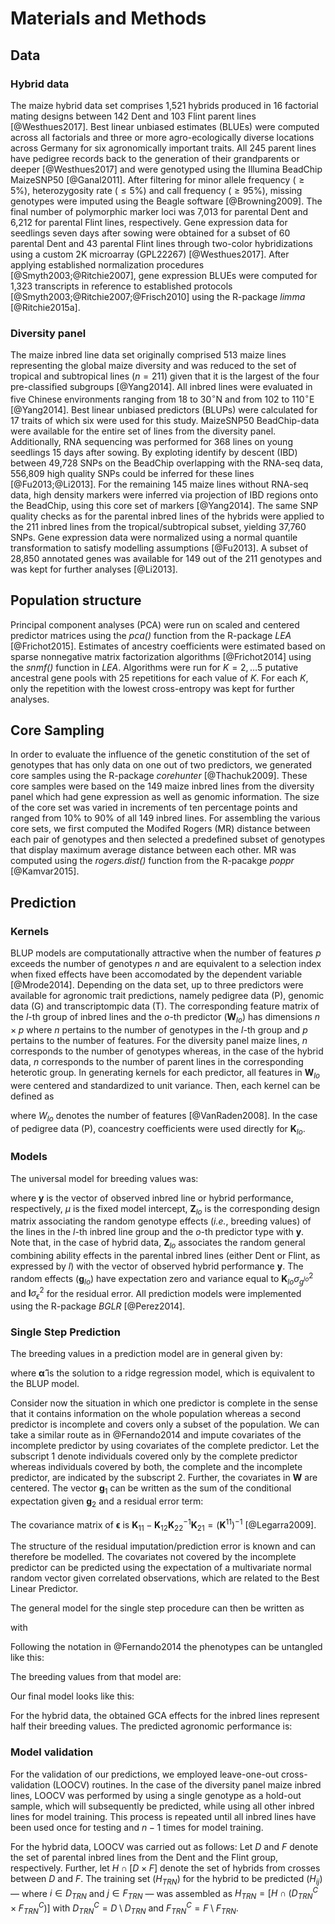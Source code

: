 # Materials and Methods

## Data
<!--
./reports/methods_data.R
-->

### Hybrid data
The maize hybrid data set comprises 1,521 hybrids produced in 16 factorial
mating designs between 142 Dent and 103 Flint parent lines [@Westhues2017]. 
Best linear unbiased estimates (BLUEs) were computed across all factorials and 
three or more agro-ecologically diverse locations across Germany for six 
agronomically important traits.
All 245 parent lines have pedigree records back to the generation of their 
grandparents or deeper [@Westhues2017] and were genotyped using the Illumina 
BeadChip MaizeSNP50 [@Ganal2011].
After filtering for minor allele frequency ($\geq 5$%), heterozygosity rate
($\leq 5$%) and call frequency ($\geq 95$%), missing genotypes were imputed 
using the Beagle software [@Browning2009].
The final number of polymorphic marker loci was 7,013 for parental Dent and
6,212 for parental Flint lines, respectively.
Gene expression data for seedlings seven days after sowing were obtained for a 
subset of 60 parental Dent and 43 parental Flint lines through two-color
hybridizations using a custom 2K microarray (GPL22267) [@Westhues2017].
After applying established normalization procedures [@Smyth2003;@Ritchie2007], 
gene expression BLUEs were computed for 1,323 transcripts in reference to 
established protocols [@Smyth2003;@Ritchie2007;@Frisch2010] using the R-package 
*limma* [@Ritchie2015a].



### Diversity panel
The maize inbred line data set originally comprised 513 maize lines representing 
the global maize diversity and was reduced to the set of tropical and
subtropical lines ($n = 211$) given that it is the largest of the four
pre-classified subgroups [@Yang2014].
All inbred lines were evaluated in five Chinese environments ranging from
$18$ to $30^{\circ}$N and from $102$ to $110^{\circ}$E [@Yang2014].
Best linear unbiased predictors (BLUPs) were calculated for 17 traits of which 
six were used for this study.
MaizeSNP50 BeadChip-data were available for the entire set of lines from the
diversity panel.
Additionally, RNA sequencing was performed for 368 lines on young seedlings 15 
days after sowing.
By exploting identify by descent (IBD) between 49,728 SNPs on the BeadChip 
overlapping with the RNA-seq data, 556,809 high quality SNPs could be inferred 
for these lines [@Fu2013;@Li2013].
For the remaining 145 maize lines without RNA-seq data, high density markers
were inferred via projection of IBD regions onto the BeadChip, using this core 
set of markers [@Yang2014].
The same SNP quality checks as for the parental inbred lines of the hybrids
were applied to the 211 inbred lines from the tropical/subtropical subset,
yielding 37,760 SNPs.
Gene expression data were normalized using a normal quantile transformation to
satisfy modelling assumptions [@Fu2013].
A subset of 28,850 annotated genes was available for 149 out of the 211
genotypes and was kept for further analyses [@Li2013].




## Population structure
Principal component analyses (PCA) were run on scaled and centered predictor 
matrices using the *pca()* function from the R-package *LEA* [@Frichot2015].
Estimates of ancestry coefficients were estimated based on sparse nonnegative
matrix factorization algorithms [@Frichot2014] using the *snmf()* function 
in *LEA*.
Algorithms were run for $K=2, \dots 5$ putative ancestral gene pools with 25
repetitions for each value of $K$. 
For each $K$, only the repetition with the lowest cross-entropy was kept for 
further analyses.



## Core Sampling
In order to evaluate the influence of the genetic constitution of the set of
genotypes that has only data on one out of two predictors, we generated core 
samples using the R-package *corehunter* [@Thachuk2009].
These core samples were based on the 149 maize inbred lines from the diversity
panel which had gene expression as well as genomic information.
The size of the core set was varied in increments of ten percentage points and 
ranged from 10% to 90% of all 149 inbred lines.
For assembling the various core sets, we first computed the Modifed Rogers (MR)
distance between each pair of genotypes and then selected a predefined subset
of genotypes that display maximum average distance between each other.
MR was computed using the *rogers.dist()* function from the R-pacakge *poppr*
[@Kamvar2015].




## Prediction

### Kernels
BLUP models are computationally attractive when the number of features $p$
exceeds the number of genotypes $n$ and are equivalent to a selection index
when fixed effects have been accomodated by the dependent variable [@Mrode2014].
Depending on the data set, up to three predictors were available for agronomic
trait predictions, namely pedigree data (P), genomic data (G) and
transcriptompic data (T).
The corresponding feature matrix of the $l$-th group of inbred lines and the 
$o$-th predictor ($\mathbf{W}_{lo}$) has dimensions $n \times p$ where $n$
pertains to the number of genotypes in the $l$-th group and $p$ pertains to 
the number of features.
For the diversity panel maize lines, $n$ corresponds to the number of genotypes
whereas, in the case of the hybrid data, $n$ corresponds to the number of
parent lines in the corresponding heterotic group.
In generating kernels for each predictor, all features in $\mathbf{W}_{lo}$ were
centered and standardized to unit variance.
Then, each kernel can be defined as

\begin{equation} (\#eq:GenomicRelationship)
  \mathbf{K}_{lo} = \frac{1}{W_{lo}} \mathbf{W}_{lo} \mathbf{W}_{lo}^{\top},
\end{equation}

where $W_{lo}$ denotes the number of features [@VanRaden2008].
In the case of pedigree data (P), coancestry coefficients were used directly
for $\mathbf{K}_{lo}$.



### Models
The universal model for breeding values was:

\begin{equation} (\#eq:KBLUPModel)
  \mathbf{y} = \mu + 
  \sum_{l=1}^{L} \mathbf{Z}_{lo} \mathbf{g}_{lo} +
  \mathbf{\epsilon},
\end{equation}


where $\mathbf{y}$ is the vector of observed inbred line or hybrid performance,
respectively, $\mu$ is the fixed model intercept, $\mathbf{Z}_{lo}$ is the 
corresponding design matrix associating the random genotype effects (*i.e.*, 
breeding values) of the lines in the $l$-th inbred line group and the $o$-th 
predictor type with $\mathbf{y}$.
Note that, in the case of hybrid data, $\mathbf{Z}_{lo}$ associates the random
general combining ability effects in the parental inbred lines (either Dent or
Flint, as expressed by $l$) with the vector of observed hybrid performance
$\mathbf{y}$.
The random effects ($\mathbf{g}_{lo}$) have expectation zero and variance equal 
to $\mathbf{K}_{lo} \sigma^{2}_{{g}^{lo}}$ and $\mathbf{I} \sigma^2_{\epsilon}$ 
for the residual error.
All prediction models were implemented using the R-package *BGLR* [@Perez2014]. 



### Single Step Prediction

The breeding values in a prediction model are in general given by:
\begin{equation} (\#eq:mrnaebv)
	\mathbf{\tilde{g}} = \mathbf{W}\boldsymbol{\hat{\alpha}},
\end{equation}

where $\boldsymbol{\hat{\alpha}}$ is the solution to a ridge regression model,
which is equivalent to the BLUP model.

Consider now the situation in which one predictor is complete in the sense that
it contains information on the whole population whereas a second predictor is
incomplete and covers only a subset of the population.
We can take a similar route as in @Fernando2014 and impute covariates of the 
incomplete predictor by using covariates of the complete predictor.
Let the subscript $1$ denote individuals covered only by the complete
predictor whereas individuals covered by both, the complete and the
incomplete predictor, are indicated by the subscript $2$.
Further, the covariates in $\mathbf{W}$ are centered.
The vector $\mathbf{g}_1$ can be written as the sum of the conditional 
expectation given $\mathbf{g}_2$ and a residual error term:
\begin{align} (\#eq:mrna1)
	\mathbf{g_1} &= E(\mathbf{g}_1|\mathbf{g}_2) + \boldsymbol{\epsilon} \\
	&= \mathbf{K_{12}}\mathbf{K_{22}}^{-1}\mathbf{W_2}\boldsymbol{\hat{\alpha}} + (\mathbf{g_1} - \mathbf{K_{12}}\mathbf{K_{22}}^{-1}\mathbf{W_2}\boldsymbol{\hat{\alpha}}) \\
	&= \mathbf{\hat{g}}_1 + \boldsymbol{\epsilon}
\end{align}

The covariance matrix of $\boldsymbol{\epsilon}$ is $\mathbf{K}_{11} - \mathbf{K}_{12}\mathbf{K}_{22}^{-1}\mathbf{K}_{21} = (\mathbf{K}^{11})^{-1}$
[@Legarra2009].

The structure of the residual imputation/prediction error is known and can 
therefore be modelled.
The covariates not covered by the incomplete predictor can be predicted using 
the expectation of a multivariate normal random vector given correlated 
observations, which are related to the Best Linear Predictor.

The general model for the single step procedure can then be written as 

\begin{equation}
  (\#eq:single-step-model)
\mathbf{y} = \mathbf{Xb} + \mathbf{W} \boldsymbol{\alpha} + \mathbf{U}^{Complete} \boldsymbol{\epsilon}^{Complete} + \mathbf{e},
\end{equation}

with

\begin{equation}
 (\#eq:single-step-submatrices)
\mathbf{X} = 
\begin{bmatrix}
  X_1 \\
  X_2 
 \end{bmatrix},
 \mathbf{W} = 
\begin{bmatrix}
  Z_1\hat{\mathbf{W}_1} \\
  \mathbf{W}_2 
 \end{bmatrix},
 \mathbf{U}^{Complete} = 
\begin{bmatrix}
  Z_1 \\
  0 
 \end{bmatrix}
\end{equation}

Following the notation in @Fernando2014 the phenotypes can be untangled like this:

\begin{align}
 (\#eq:entangled-augmented-single-step-model)
\begin{bmatrix}
  y_1 \\
  y_2 
 \end{bmatrix}
& =
 \begin{bmatrix}
  X_1 \\
  X_2 
 \end{bmatrix}
 \boldsymbol{\beta} + 
 \begin{bmatrix}
  Z_1 & 0 \\
  0 & Z_2 
 \end{bmatrix}
\begin{bmatrix}
  g_1 \\
  g_2 
 \end{bmatrix}
  + \mathbf{e} \\
    & = 
 \begin{bmatrix}
  X_1 \\
  X_2 
 \end{bmatrix}
 \boldsymbol{\beta} + 
 \begin{bmatrix}
  Z_1 & 0 \\
  0 & Z_2 
 \end{bmatrix}
\begin{bmatrix}
  \mathbf{K}_{12}\mathbf{K}_{22}^{-1}\mathbf{W}_2\boldsymbol{\alpha} + \boldsymbol{\epsilon}^{Complete}  \\
  \mathbf{W}_2\boldsymbol{\alpha} \\
 \end{bmatrix}
  + \mathbf{e} \\
    & = 
 \begin{bmatrix}
  X_1 \\
  X_2 
 \end{bmatrix}
 \boldsymbol{\beta} + 
 \begin{bmatrix}
  Z_1 & 0 \\
  0 & Z_2 
 \end{bmatrix}
\begin{bmatrix}
  \hat{\mathbf{W}_1}\boldsymbol{\alpha} + \boldsymbol{\epsilon}^{Complete} \\
  \mathbf{W}_2\boldsymbol{\alpha} \\
 \end{bmatrix}
  + \mathbf{e} \\
\end{align}

The breeding values from that model are:

\begin{equation}
 (\#eq:breeding-values)
\tilde{\mathbf{g}} = 
 \begin{bmatrix}
  \hat{\mathbf{W}_1} \\
  \mathbf{W}_2 
 \end{bmatrix}
 \hat{\boldsymbol{\alpha}}
 + 
 \begin{bmatrix}
  \mathbf{Z}_1 \\
  0
 \end{bmatrix}
 \hat{\boldsymbol{\epsilon}}^{Complete} 
\end{equation}






Our final model looks like this:

\begin{align}
 (\#eq:final-model)
\mathbf{y} &= \mathbf{Xb} +
\sum_{l=1}^{L} \mathbf{Z}_{l}\mathbf{W}_{l} \boldsymbol{\alpha}_{l} + 
\sum_{l=1}^{L} \mathbf{Z}_{l}\mathbf{U}_{l}^{Complete} \boldsymbol{\epsilon}_{l}^{Complete} +
\mathbf{e}.
\end{align}

For the hybrid data, the obtained GCA effects for the inbred lines represent 
half their breeding values.
The predicted agronomic performance is:

\begin{equation}
 (\#eq:predicted-performance)
\tilde{\mathbf{h}} = \sum_{l=1}^{L} \mathbf{Z}_{l}\tilde{\mathbf{g}}_{l} 
\end{equation}




### Model validation
For the validation of our predictions, we employed leave-one-out
cross-validation (LOOCV) routines.
In the case of the diversity panel maize inbred lines, LOOCV was performed by 
using a single genotype as a hold-out sample, which will subsequently be 
predicted, while using all other inbred lines for model training.
This process is repeated until all inbred lines have been used once for testing
and $n - 1$ times for model training.

For the hybrid data, LOOCV was carried out as follows:
Let $D$ and $F$ denote the set of parental inbred lines from the Dent and the 
Flint group, respectively.
Further, let $H \cap [D \times F]$ denote the set of hybrids from crosses 
between $D$ and $F$.
The training set ($H_{TRN}$) for the hybrid to be predicted ($H_{ij}$) --- 
where $i \in D_{TRN}$ and $j \in F_{TRN}$ --- was assembled as 
$H_{TRN} = [H \cap (D_{TRN}^{C} \times F_{TRN}^{C})]$ with
$D_{TRN}^{C} = D \setminus D_{TRN}$ and $F_{TRN}^{C} = F \setminus F_{TRN}$.

